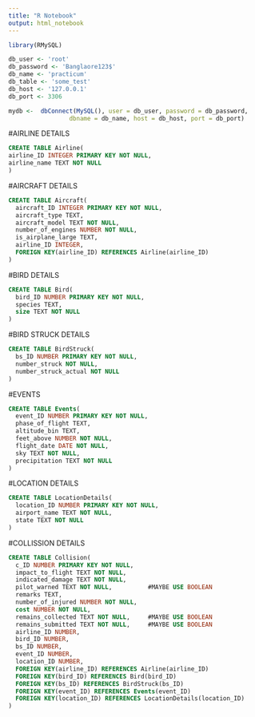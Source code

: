 ---
title: "R Notebook"
output: html_notebook
---


```{r}
library(RMySQL)  

db_user <- 'root'
db_password <- 'Banglaore123$'
db_name <- 'practicum'
db_table <- 'some_test'
db_host <- '127.0.0.1'
db_port <- 3306 

mydb <-  dbConnect(MySQL(), user = db_user, password = db_password,
                 dbname = db_name, host = db_host, port = db_port)
```


#AIRLINE DETAILS
```{sql connection=}
CREATE TABLE Airline(
airline_ID INTEGER PRIMARY KEY NOT NULL,
airline_name TEXT NOT NULL 
)
```

#AIRCRAFT DETAILS
```{sql connection=}
CREATE TABLE Aircraft(
  aircraft_ID INTEGER PRIMARY KEY NOT NULL,
  aircraft_type TEXT,
  aircraft_model TEXT NOT NULL,
  number_of_engines NUMBER NOT NULL,
  is_airplane_large TEXT,
  airline_ID INTEGER,
  FOREIGN KEY(airline_ID) REFERENCES Airline(airline_ID)
)
```

#BIRD DETAILS
```{sql connection=}
CREATE TABLE Bird(
  bird_ID NUMBER PRIMARY KEY NOT NULL,
  species TEXT,
  size TEXT NOT NULL
)
```

#BIRD STRUCK DETAILS
```{sql connection=}
CREATE TABLE BirdStruck(
  bs_ID NUMBER PRIMARY KEY NOT NULL,
  number_struck NOT NULL,
  number_struck_actual NOT NULL
)
```

#EVENTS
```{sql connection=}
CREATE TABLE Events(
  event_ID NUMBER PRIMARY KEY NOT NULL,
  phase_of_flight TEXT,
  altitude_bin TEXT,
  feet_above NUMBER NOT NULL,
  flight_date DATE NOT NULL,
  sky TEXT NOT NULL,
  precipitation TEXT NOT NULL
)
```

#LOCATION DETAILS
```{sql connection=}
CREATE TABLE LocationDetails(
  location_ID NUMBER PRIMARY KEY NOT NULL,
  airport_name TEXT NOT NULL,
  state TEXT NOT NULL
)
```

#COLLISSION DETAILS
```{sql connection=}
CREATE TABLE Collision(
  c_ID NUMBER PRIMARY KEY NOT NULL,
  impact_to_flight TEXT NOT NULL,
  indicated_damage TEXT NOT NULL,
  pilot_warned TEXT NOT NULL,          #MAYBE USE BOOLEAN
  remarks TEXT,
  number_of_injured NUMBER NOT NULL,
  cost NUMBER NOT NULL,
  remains_collected TEXT NOT NULL,     #MAYBE USE BOOLEAN
  remains_submitted TEXT NOT NULL,     #MAYBE USE BOOLEAN
  airline_ID NUMBER,
  bird_ID NUMBER,
  bs_ID NUMBER,
  event_ID NUMBER,
  location_ID NUMBER,
  FOREIGN KEY(airline_ID) REFERENCES Airline(airline_ID)
  FOREIGN KEY(bird_ID) REFERENCES Bird(bird_ID)
  FOREIGN KEY(bs_ID) REFERENCES BirdStruck(bs_ID)
  FOREIGN KEY(event_ID) REFERENCES Events(event_ID)
  FOREIGN KEY(location_ID) REFERENCES LocationDetails(location_ID)
)
```

